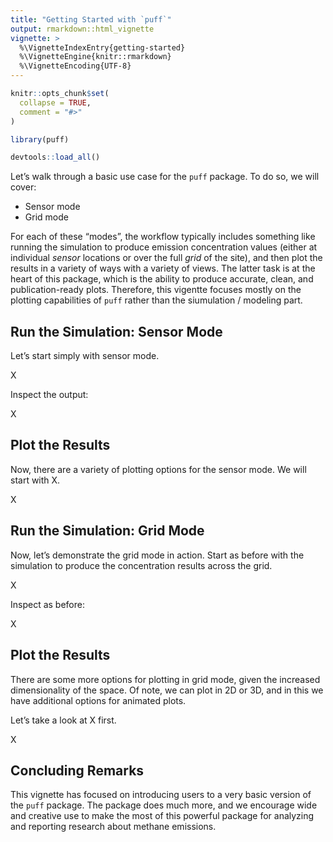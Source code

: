 ---
title: "Getting Started with `puff`"
output: rmarkdown::html_vignette
vignette: >
  %\VignetteIndexEntry{getting-started}
  %\VignetteEngine{knitr::rmarkdown}
  %\VignetteEncoding{UTF-8}
---

```{r, include = FALSE}
knitr::opts_chunk$set(
  collapse = TRUE,
  comment = "#>"
)
```

```{r eval = FALSE}
library(puff)
```

```{r echo = FALSE}
devtools::load_all()
```

Let's walk through a basic use case for the `puff` package. To do so, we will cover: 

  - Sensor mode
  - Grid mode
  
For each of these "modes", the workflow typically includes something like running the simulation to produce emission concentration values (either at individual *sensor* locations or over the full *grid* of the site), and then plot the results in a variety of ways with a variety of views. The latter task is at the heart of this package, which is the ability to produce accurate, clean, and publication-ready plots. Therefore, this vigentte focuses mostly on the plotting capabilities of `puff` rather than the siumulation / modeling part. 

## Run the Simulation: Sensor Mode

Let's start simply with sensor mode. 

X

Inspect the output: 

X

## Plot the Results 

Now, there are a variety of plotting options for the sensor mode. We will start with X. 

X

## Run the Simulation: Grid Mode

Now, let's demonstrate the grid mode in action. Start as before with the simulation to produce the concentration results across the grid. 

X

Inspect as before: 

X

## Plot the Results

There are some more options for plotting in grid mode, given the increased dimensionality of the space. Of note, we can plot in 2D or 3D, and in this we have additional options for animated plots. 

Let's take a look at X first. 

X

## Concluding Remarks

This vignette has focused on introducing users to a very basic version of the `puff` package. The package does much more, and we encourage wide and creative use to make the most of this powerful package for analyzing and reporting research about methane emissions. 
